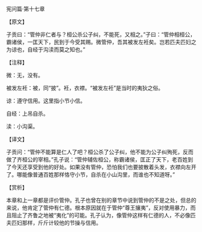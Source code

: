

宪问篇·第十七章

【原文】

子贡曰：“管仲非仁者与？桓公杀公子纠，不能死，又相之。”子曰：“管仲相桓公，霸诸侯，一匡天下，民到于今受其赐。微管仲，吾其被发左衽矣。岂若匹夫匹妇之为谅也，自经于沟渎而莫之知也。”

【注释】

微：无，没有。

被发左衽：被，同“披”。衽，衣襟。“被发左衽”是当时的夷狄之俗。

谅：遵守信用。这里指小节小信。

自经：上吊自杀。

渎：小沟渠。

【译文】

子贡问：“管仲不能算是仁人了吧？桓公杀了公子纠，他不能为公子纠殉死，反而做了齐桓公的宰相。”孔子说：“管仲辅佐桓公，称霸诸侯，匡正了天下，老百姓到了今天还享受到他的好处。如果没有管仲，恐怕我们也要披散着头发，衣襟向左开了。哪能像普通百姓那样恪守小节，自杀在小山沟里，而谁也不知道呀。”

【赏析】

本章和上一章都是评价管仲。孔子也曾在别的章节中说到管仲的不是之处，但总的来说，他肯定了管仲有仁德。根本原因就在于管仲“尊王攘夷”，反对使用暴力，而且阻止了齐鲁之地被“夷化”的可能。孔子认为，像管仲这样有仁德的人，不必像匹夫匹妇那样，斤斤计较他的节操与信用。

